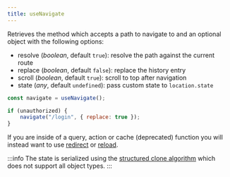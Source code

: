 ```yaml
---
title: useNavigate
---
```


Retrieves the method which accepts a path to navigate to and an optional object with the following options:

- resolve (_boolean_, default `true`): resolve the path against the current route
- replace (_boolean_, default `false`): replace the history entry
- scroll (_boolean_, default `true`): scroll to top after navigation
- state (_any_, default `undefined`): pass custom state to `location.state`

```js
const navigate = useNavigate();

if (unauthorized) {
	navigate("/login", { replace: true });
}
```

If you are inside of a query, action or cache (deprecated) function you will instead want to use [redirect](/solid-router/reference/response-helpers/redirect) or [reload](/solid-router/reference/response-helpers/reload).

:::info
The state is serialized using the [structured clone
algorithm](https://developer.mozilla.org/en-US/docs/Web/API/Web_Workers_API/Structured_clone_algorithm)
which does not support all object types.
:::
